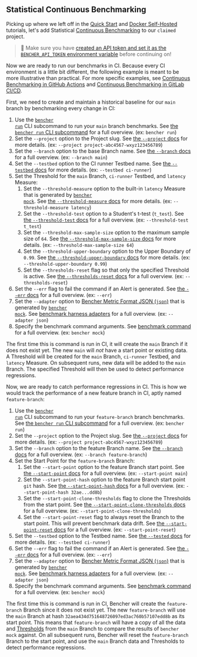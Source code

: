 
## Statistical Continuous Benchmarking

Picking up where we left off in the
[Quick Start][quick start] and [Docker Self-Hosted][docker self-hosted] tutorials,
let's add Statistical [Continuous Benchmarking][continuous benchmarking] to our `claimed` project.

> 🐰 Make sure you have
> [created an API token and set it as the `BENCHER_API_TOKEN` environment variable][create an api token]
> before continuing on!

[quick start]: /docs/tutorial/quick-start/
[docker self-hosted]: /docs/tutorial/docker/
[continuous benchmarking]: /docs/explanation/continuous-benchmarking/
[create an api token]: /docs/how-to/claim/#create-an-api-token

Now we are ready to run our benchmarks in CI.
Because every CI environment is a little bit different,
the following example is meant to be more illustrative than practical.
For more specific examples, see [Continuous Benchmarking in GitHub Actions][github actions]
and [Continuous Benchmarking in GitLab CI/CD][gitlab ci/cd].

[github actions]: /docs/how-to/github-actions/
[gitlab ci/cd]: /docs/how-to/gitlab-ci-cd/

First, we need to create and maintain a historical baseline for our `main` branch by benchmarking every change in CI:

<RunMainStatistical />

1. Use the <code><a href="/docs/explanation/bencher-run/">bencher run</a></code> CLI subcommand
   to run your `main` branch benchmarks.
   See [the `bencher run` CLI subcommand][bencher run] for a full overview.
   (ex: `bencher run`)
2. Set the `--project` option to the Project slug.
   See [the `--project` docs][project option] for more details.
   (ex: `--project project-abc4567-wxyz123456789`)
3. Set the `--branch` option to the base Branch name.
   See [the `--branch` docs][branch option] for a full overview.
   (ex: `--branch main`)
4. Set the `--testbed` option to the CI runner Testbed name.
   See [the `--testbed` docs][testbed option] for more details.
   (ex: `--testbed ci-runner`)
5. Set the Threshold for the `main` Branch, `ci-runner` Testbed, and `latency` Measure:
   1. Set the `--threshold-measure` option to the built-in `latency` Measure that is generated by <code><a href="/docs/reference/bencher-metric-format/#bencher-mock">bencher mock</a></code>.
   See [the `--threshold-measure` docs][threshold measure option] for more details.
   (ex: `--threshold-measure latency`)
   2. Set the `--threshold-test` option to a Student's t-test (`t_test`).
   See [the `--threshold-test` docs][threshold test option] for a full overview.
   (ex: `--threshold-test t_test`)
   3. Set the `--threshold-max-sample-size` option to the maximum sample size of `64`.
   See [the `--threshold-max-sample-size` docs][threshold max sample size] for more details.
   (ex: `--threshold-max-sample-size 64`)
   4. Set the `--threshold-upper-boundary` option to the Upper Boundary of `0.99`.
   See [the `--threshold-upper-boundary` docs][threshold upper boundary] for more details.
   (ex: `--threshold-upper-boundary 0.99`)
   5. Set the `--thresholds-reset` flag so that only the specified Threshold is active.
   See [the `--thresholds-reset` docs][thresholds reset] for a full overview.
   (ex: `--thresholds-reset`)
6. Set the `--err` flag to fail the command if an Alert is generated.
   See [the `--err` docs][alert err] for a full overview.
   (ex: `--err`)
7. Set the `--adapter` option to [Bencher Metric Format JSON (`json`)][bmf] that is generated by <code><a href="/docs/reference/bencher-metric-format/#bencher-mock">bencher mock</a></code>.
   See [benchmark harness adapters][adapter json] for a full overview.
   (ex: `--adapter json`)
8. Specify the benchmark command arguments.
   See [benchmark command][command argument] for a full overview.
   (ex: `bencher mock`)

The first time this is command is run in CI,
it will create the `main` Branch if it does not exist yet.
The new `main` will _not_ have a start point or existing data.
A Threshold will be created for the `main` Branch, `ci-runner` Testbed, and `latency` Measure.
On subsequent runs, new data will be added to the `main` Branch.
The specified Threshold will then be used to detect performance regressions.

[bencher run]: /docs/explanation/bencher-run/
[project option]: /docs/explanation/bencher-run/#--project-project
[branch option]: /docs/explanation/branch-selection/#--branch-branch
[testbed option]: /docs/explanation/bencher-run/#--testbed-testbed
[threshold measure option]: /docs/explanation/thresholds/#--threshold-measure-measure
[threshold test option]: /docs/explanation/thresholds/#--threshold-test-test
[threshold max sample size]: /docs/explanation/thresholds/#--threshold-max-sample-size-size
[threshold upper boundary]: /docs/explanation/thresholds/#--threshold-upper-boundary-boundary
[thresholds reset]: /docs/explanation/thresholds/#--thresholds-reset
[alert err]: /docs/explanation/thresholds/#--err
[bmf]: /docs/reference/bencher-metric-format/
[adapter json]: /docs/explanation/adapters/#-json
[command argument]: /docs/explanation/bencher-run/#benchmark-command

Now, we are ready to catch performance regressions in CI.
This is how we would track the performance of a new feature branch in CI, aptly named `feature-branch`:

<RunFeatureStatistical />

1. Use the <code><a href="/docs/explanation/bencher-run/">bencher run</a></code> CLI subcommand
   to run your `feature-branch` branch benchmarks.
   See [the `bencher run` CLI subcommand][bencher run] for a full overview.
   (ex: `bencher run`)
2. Set the `--project` option to the Project slug.
   See [the `--project` docs][project option] for more details.
   (ex: `--project project-abc4567-wxyz123456789`)
3. Set the `--branch` option to the feature Branch name.
   See [the `--branch` docs][branch option] for a full overview.
   (ex: `--branch feature-branch`)
4. Set the Start Point for the `feature-branch` Branch:
   1. Set the `--start-point` option to the feature Branch start point.
   See [the `--start-point` docs][start point] for a full overview.
   (ex: `--start-point main`)
   2. Set the `--start-point-hash` option to the feature Branch start point `git` hash.
   See [the `--start-point-hash` docs][start point hash] for a full overview.
   (ex: `--start-point-hash 32ae...dd8b`)
   3. Set the `--start-point-clone-thresholds` flag to clone the Thresholds from the start point.
   See [the `--start-point-clone-thresholds` docs][start point clone thresholds] for a full overview.
   (ex: `--start-point-clone-thresholds`)
   4. Set the `--start-point-reset` flag to always reset the Branch to the start point.
   This will prevent benchmark data drift.
   See [the `--start-point-reset` docs][start point reset] for a full overview.
   (ex: `--start-point-reset`)
5. Set the `--testbed` option to the Testbed name.
   See [the `--tested` docs][testbed option] for more details.
   (ex: `--testbed ci-runner`)
6. Set the `--err` flag to fail the command if an Alert is generated.
   See [the `--err` docs][alert err] for a full overview.
   (ex: `--err`)
7. Set the `--adapter` option to [Bencher Metric Format JSON (`json`)][bmf] that is generated by <code><a href="/docs/reference/bencher-metric-format/#bencher-mock">bencher mock</a></code>.
   See [benchmark harness adapters][adapter json] for a full overview.
   (ex: `--adapter json`)
8.  Specify the benchmark command arguments.
   See [benchmark command][command argument] for a full overview.
   (ex: `bencher mock`)

The first time this is command is run in CI,
Bencher will create the `feature-branch` Branch since it does not exist yet.
The new `feature-branch` will use the `main` Branch
at hash `32aea434d751648726097ed3ac760b57107edd8b` as its start point.
This means that `feature-branch` will have a copy of all the data and [Thresholds][thresholds]
from the `main` Branch to compare the results of `bencher mock` against.
On all subsequent runs, Bencher will reset the `feature-branch` Branch to the start point,
and use the `main` Branch data and Thresholds to detect performance regressions.

[start point]: /docs/explanation/branch-selection/#--start-point-branch
[start point hash]: /docs/explanation/branch-selection/#--start-point-hash-hash
[start point clone thresholds]: /docs/explanation/branch-selection/#--start-point-clone-thresholds
[start point reset]: /docs/explanation/branch-selection/#--start-point-reset
[thresholds]: /docs/explanation/thresholds/
